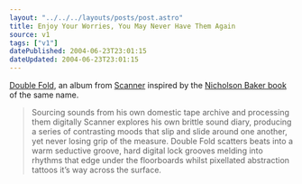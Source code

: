 ```yaml
---
layout: "../../../layouts/posts/post.astro"
title: Enjoy Your Worries, You May Never Have Them Again
source: v1
tags: ["v1"]
datePublished: 2004-06-23T23:01:15
dateUpdated: 2004-06-23T23:01:15
---
```


[Double Fold][1], an album from [Scanner][2] inspired by the [Nicholson Baker book][3] of the same name.

> Sourcing sounds from his own domestic tape archive and processing them digitally Scanner explores his own brittle sound diary, producing a series of contrasting moods that slip and slide around one another, yet never losing grip of the measure. Double Fold scatters beats into a warm seductive groove, hard digital lock grooves melding into rhythms that edge under the floorboards whilst pixellated abstraction tattoos it&#8217;s way across the surface.

[1]: http://www.rx-tx.org/releases/rxtxcd004.html "r x : t x  c a t a l o g u e: Double Fold"
[2]: http://www.scannerdot.com/
[3]: http://anglepoised.com/weblog/entry/000088/ "anglepoised.com: Papercuts"
